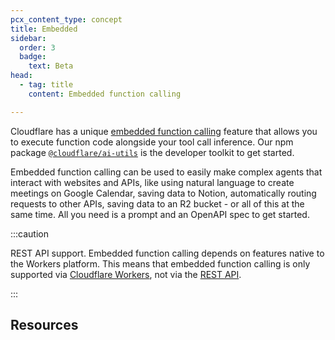 ```yaml
---
pcx_content_type: concept
title: Embedded
sidebar:
  order: 3
  badge:
    text: Beta
head:
  - tag: title
    content: Embedded function calling

---
```



Cloudflare has a unique [embedded function calling](https://blog.cloudflare.com/embedded-function-calling) feature that allows you to execute function code alongside your tool call inference. Our npm package [`@cloudflare/ai-utils`](https://www.npmjs.com/package/@cloudflare/ai-utils) is the developer toolkit to get started.

Embedded function calling can be used to easily make complex agents that interact with websites and APIs, like using natural language to create meetings on Google Calendar, saving data to Notion, automatically routing requests to other APIs, saving data to an R2 bucket - or all of this at the same time. All you need is a prompt and an OpenAPI spec to get started.

:::caution

REST API support. Embedded function calling depends on features native to the Workers platform. This means that embedded function calling is only supported via [Cloudflare Workers](/workers-ai/get-started/workers-wrangler/), not via the [REST API](/workers-ai/get-started/rest-api/).


:::

## Resources

<DirectoryListing />

